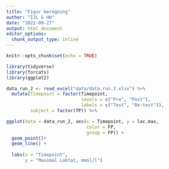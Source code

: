 ```yaml
---
title: "Figur beregning"
author: "IJL & HH"
date: "2022-09-27"
output: html_document
editor_options: 
  chunk_output_type: inline
---
```


```r
knitr::opts_chunk$set(echo = TRUE)

library(tidyverse)
library(forcats)
library(ggplot2)

data_run_2 <- read_excel("data/data.run.2.xlsx") %>% 
  mutate(Timepoint = factor(Timepoint,
                            levels = c("Pre", "Post"),
                            labels = c("Test", "Re-test")),
         subject = factor(TP)) %>% 

ggplot(data = data_run_2, aes(x = Timepoint, y = lac.max,
                              color = FP,
                              group = FP)) +
  geom_point()+
  geom_line() +
  
  labs(x = "Timepoint",
       y = "Maximal Laktat, mmol/l") 

                                       
```

